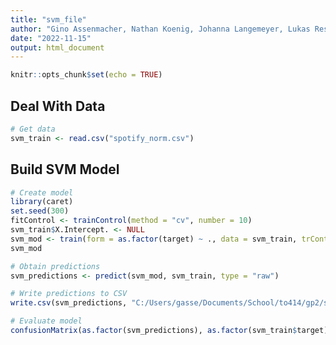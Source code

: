 ```yaml
---
title: "svm_file"
author: "Gino Assenmacher, Nathan Koenig, Johanna Langemeyer, Lukas Resch, Ben Roemer"
date: "2022-11-15"
output: html_document
---
```


```r
knitr::opts_chunk$set(echo = TRUE)
```


## Deal With Data

```r
# Get data
svm_train <- read.csv("spotify_norm.csv")
```


## Build SVM Model

```r
# Create model
library(caret)
set.seed(300)
fitControl <- trainControl(method = "cv", number = 10)
svm_train$X.Intercept. <- NULL
svm_mod <- train(form = as.factor(target) ~ ., data = svm_train, trControl = fitControl, method = "svmLinear")
svm_mod

# Obtain predictions
svm_predictions <- predict(svm_mod, svm_train, type = "raw")

# Write predictions to CSV
write.csv(svm_predictions, "C:/Users/gasse/Documents/School/to414/gp2/svm_predictions.csv", row.names = FALSE)

# Evaluate model
confusionMatrix(as.factor(svm_predictions), as.factor(svm_train$target), positive = "1")
```